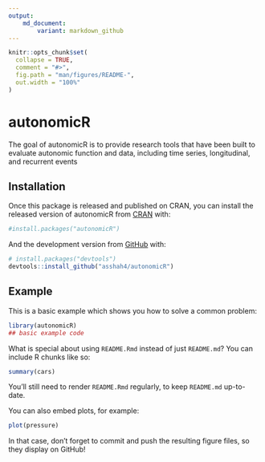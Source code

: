 ```yaml
---
output: 
	md_document:
		variant: markdown_github
---
```


<!-- README.md is generated from README.Rmd. Please edit that file -->

```r
knitr::opts_chunk$set(
  collapse = TRUE,
  comment = "#>",
  fig.path = "man/figures/README-",
  out.width = "100%"
)
```

# autonomicR

<!-- badges: start -->
<!-- badges: end -->

The goal of autonomicR is to provide research tools that have been built to evaluate autonomic function and data, including time series, longitudinal, and recurrent events

## Installation

Once this package is released and published on CRAN, you can install the released version of autonomicR from [CRAN](https://CRAN.R-project.org) with:

```r
#install.packages("autonomicR")
```

And the development version from [GitHub](https://github.com/) with:

```r
# install.packages("devtools")
devtools::install_github("asshah4/autonomicR")
```
## Example

This is a basic example which shows you how to solve a common problem:

```r
library(autonomicR)
## basic example code
```

What is special about using `README.Rmd` instead of just `README.md`? You can include R chunks like so:

```r
summary(cars)
```

You'll still need to render `README.Rmd` regularly, to keep `README.md` up-to-date.

You can also embed plots, for example:

```r
plot(pressure)
```

In that case, don't forget to commit and push the resulting figure files, so they display on GitHub!
